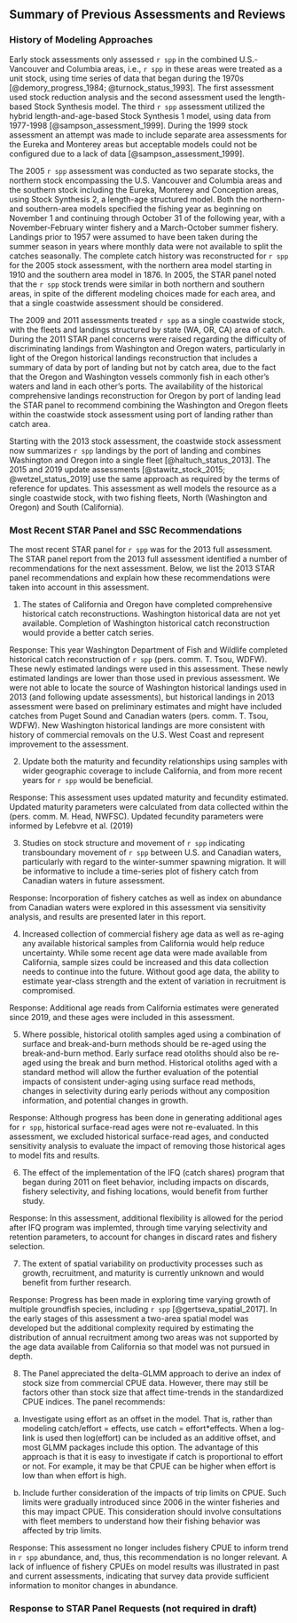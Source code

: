## Summary of Previous Assessments and Reviews

### History of Modeling Approaches 

Early stock assessments only assessed `r spp` in the combined U.S.-Vancouver and Columbia \gls{inpfc} areas, i.e., `r spp` in these areas were treated as a unit stock, using time series of data that began during the 1970s [@demory_progress_1984; @turnock_status_1993]. The first assessment used stock reduction analysis and the second assessment used the length-based Stock Synthesis model. The third `r spp` assessment utilized the hybrid length-and-age-based Stock Synthesis 1 model, using data from 1977-1998 [@sampson_assessment_1999]. During the 1999 stock assessment an attempt was made to include separate area assessments for the Eureka and Monterey \gls{inpfc} areas but acceptable models could not be configured due to a lack of data [@sampson_assessment_1999].

The 2005 `r spp` assessment was conducted as two separate stocks, the northern stock encompassing the U.S. Vancouver and Columbia \gls{inpfc} areas and the southern stock including the Eureka, Monterey and Conception \gls{inpfc} areas, using Stock Synthesis 2, a length-age structured model. Both the northern- and southern-area models specified the fishing year as beginning on November 1 and continuing through October 31 of the following year, with a November-February winter fishery and a March-October summer fishery. Landings prior to 1957 were assumed to have been taken during the summer season in years where monthly data were not available to split the catches seasonally. The complete catch history was reconstructed for `r spp` for the 2005 stock assessment, with the northern area model starting in 1910 and the southern area model in 1876. In 2005, the STAR panel noted that the `r spp` stock trends were similar in both northern and southern areas, in spite of the different modeling choices made for each area, and that a single coastwide assessment should be considered. 

The 2009 and 2011 assessments treated `r spp` as a single coastwide stock, with the fleets and landings structured by state (WA, OR, CA) area of catch. During the 2011 STAR panel concerns were raised regarding the difficulty of discriminating landings from Washington and Oregon waters, particularly in light of the Oregon historical landings reconstruction that includes a summary of data by port of landing but not by catch area, due to the fact that the Oregon and Washington vessels commonly fish in each other's waters and land in each other's ports. The availability of the historical comprehensive landings reconstruction for Oregon by port of landing lead the STAR panel to recommend combining the Washington and Oregon fleets within the coastwide stock assessment using port of landing rather than catch area. 

Starting with the 2013 stock assessment, the coastwide stock assessment now summarizes `r spp` landings by the port of landing and combines Washington and Oregon into a single fleet [@haltuch_status_2013]. The 2015 and 2019 update assessments [@stawitz_stock_2015; @wetzel_status_2019] use the same approach as required by the terms of reference for updates. This assessment as well models the resource as a single coastwide stock, with two fishing fleets, North (Washington and Oregon) and South (California).

### Most Recent STAR Panel and SSC Recommendations 

The most recent STAR panel for `r spp` was for the 2013 full assessment. The STAR panel report from the 2013 full assessment identified a number of recommendations for the next assessment. Below, we list the 2013 STAR panel recommendations and explain how these recommendations were taken into account in this assessment.

1. The states of California and Oregon have completed comprehensive historical catch reconstructions. Washington historical data are not yet available. Completion of Washington historical catch reconstruction would provide a better catch series.

  Response: This year Washington Department of Fish and Wildlife completed historical catch reconstruction of `r spp` (pers. comm. T. Tsou, WDFW). These newly estimated landings were used in this assessment. These newly estimated landings are lower than those used in previous assessment. We were not able to locate the source of Washington historical landings used in 2013 (and following update assessments), but historical landings in 2013 assessment were based on preliminary estimates and might have included catches from Puget Sound and Canadian waters (pers. comm. T. Tsou, WDFW). New Washington historical landings are more consistent with history of commercial removals on the U.S. West Coast and represent improvement to the assessment. 

2. Update both the maturity and fecundity relationships using samples with wider geographic coverage to include California, and from more recent years for `r spp` would be beneficial. 


  Response: This assessment uses updated maturity and fecundity estimated. Updated maturity parameters were calculated from data collected within the \gls{s-wcgbt} (pers. comm. M. Head, NWFSC). Updated fecundity parameters were informed by Lefebvre et al. (2019)

3. Studies on stock structure and movement of `r spp` indicating transboundary movement of `r spp` between U.S. and Canadian waters, particularly with regard to the winter-summer spawning migration. It will be informative to include a time-series plot of fishery catch from Canadian waters in future assessment.


  Response: Incorporation of fishery catches as well as index on abundance from Canadian waters were explored in this assessment via sensitivity analysis, and results are presented later in this report.

4. Increased collection of commercial fishery age data as well as re-aging any available historical samples from California would help reduce uncertainty. While some recent age data were made available from California, sample sizes could be increased and this data collection needs to continue into the future. Without good age data, the ability to estimate year-class strength and the extent of variation in recruitment is compromised.


  Response: Additional age reads from California estimates were generated since 2019, and these ages were included in this assessment.

5. Where possible, historical otolith samples aged using a combination of surface and break-and-burn methods should be re-aged using the break-and-burn method. Early surface read otoliths should also be re-aged using the break and burn method. Historical otoliths aged with a standard method will allow the further evaluation of the potential impacts of consistent under-aging using surface read methods, changes in selectivity during early periods without any composition information, and potential changes in growth.


  Response: Although progress has been done in generating additional ages for `r spp`, historical surface-read ages were not re-evaluated. In this assessment, we excluded historical surface-read ages, and conducted sensitivity analysis to evaluate the impact of removing  those historical ages to model fits and results.

6. The effect of the implementation of the IFQ (catch shares) program that began during 2011 on fleet behavior, including impacts on discards, fishery selectivity, and fishing locations, would benefit from further study.


  Response: In this assessment, additional flexibility is allowed for the period after IFQ program was implemted, through time varying selectivity and retention parameters, to account for changes in discard rates and fishery selection. 

7. The extent of spatial variability on productivity processes such as growth, recruitment, and maturity is currently unknown and would benefit from further research. 


  Response: Progress has been made in exploring time varying growth of multiple groundfish species, including `r spp` [@gertseva_spatial_2017]. In the early stages of this assessment a two-area spatial model was developed but the additional complexity required by estimating the distribution of annual recruitment among two areas was not supported by the age data available from California so that model was not pursued in depth.

8. The Panel appreciated the delta-GLMM approach to derive an index of stock size from commercial CPUE data. However, there may still be factors other than stock size that affect time-trends in the standardized CPUE indices. The panel recommends:

  a. Investigate using effort as an offset in the model. That is, rather than modeling catch/effort = effects, use catch = effort*effects. When a log-link is used then log(effort) can be included as an additive offset, and most GLMM packages include this option. The advantage of this approach is that it is easy to investigate if catch is proportional to effort or not. For example, it may be that CPUE can be higher when effort is low than when effort is high.

  b. Include further consideration of the impacts of trip limits on CPUE. Such limits were gradually introduced since 2006 in the winter fisheries and this may impact CPUE. This consideration should involve consultations with fleet members to understand how their fishing behavior was affected by trip limits.

  Response: This assessment no longer includes fishery CPUE to inform trend in `r spp` abundance, and, thus, this recommendation is no longer relevant. A lack of influence of fishery CPUEs on model results was illustrated in past and current assessments, indicating that survey data provide sufficient information to monitor changes in abundance.


### Response to STAR Panel Requests (not required in draft)
